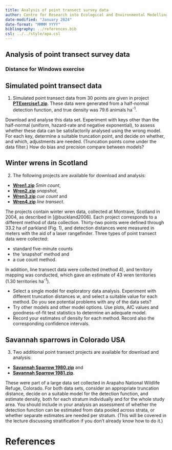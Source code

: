 ```yaml
---
title: Analysis of point transect survey data
author: Centre for Research into Ecological and Environmental Modelling <br> **University of St Andrews**
date-modified: "January 2024"
date-format: "MMMM YYYY"
bibliography: ../references.bib
csl: ../../style/apa.csl
---
```


:::{.callout-warning collapse=false appearance='default' icon=true}
# Analysis of point transect survey data
### Distance for Windows exercise
:::

## Simulated point transect data

1.  Simulated point transect data from 30 points are given in project [**PTExercise1.zip**](PTExercise1.zip). These data were generated from a half-normal detection function, and true density was 79.6 animals ha<sup>-1</sup>. 

Download and analyse this data set. Experiment with keys other than the half-normal (uniform, hazard-rate and negative exponential), to assess whether these data can be satisfactorily analysed using the wrong model. For each key, determine a suitable truncation point, and decide on whether, and which, adjustments are needed. (Truncation points come under the data filter.) How do bias and precision compare between models?

## Winter wrens in Scotland

2.  The following projects are available for download and analysis:
- [**Wren1.zip**](Wren1-2023.zip) *5min count*, 
- [**Wren2.zip**](Wren2-2023.zip) *snapshot*, 
- [**Wren3.zip**](Wren3-2023.zip) *cue count* and
- [**Wren4.zip**](Wren4-2023.zip) *line transect*.

The projects contain winter wren data, collected at Montrave, Scotland in 2004, as described in [@buckland2006]. Each project corresponds to a different method of data collection. Thirty-two points were defined through 33.2 ha of parkland (Fig. 1), and detection distances were measured in meters with the aid of a laser rangefinder. Three types of point transect data were collected:

- standard five-minute counts
- the ‘snapshot’ method and 
- a cue count method. 

In addition, line transect data were collected (method 4), and territory mapping was conducted, which gave an estimate of 43 wren territories (1.30 territories ha<sup>-1</sup>).

- Select a single model for exploratory data analysis. Experiment with  different truncation distances *w*, and select a suitable value for each method. Do you see potential problems with any of the data sets?
- Try other models and other model options. Use plots, AIC values and goodness-of-fit test statistics to determine an adequate model.
- Record your estimates of density for each  method. Record also the corresponding confidence intervals. 

## Savannah sparrows in Colorado USA

3.  Two additional point transect projects are available for download and analysis:
- [**Savannah Sparrow 1980.zip**](Savannah Sparrow 1980.zip) and 
- [**Savannah Sparrow 1981.zip**](Savannah Sparrow 1981.zip).

These were part of a large data set collected in Arapaho National  Wildlife Refuge, Colorado. For both data sets, consider an  appropriate truncation distance, decide on a suitable model for the detection function, and estimate density, both for each stratum individually and for the whole study area. You should include in  your analysis an assessment of whether the detection function can be  estimated from data pooled across strata, or whether separate  estimates are needed per stratum. (This will be covered in the lecture discussing stratification if you don’t already know how to do it.)

# References